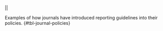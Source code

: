 ||

Examples of how journals have introduced reporting guidelines into their policies. {#tbl-journal-policies}
